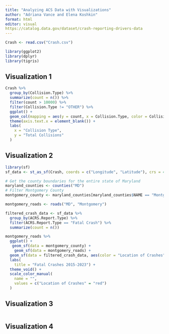 ```yaml
---
title: "Analyzing ACS Data with Visualizations"
author: "Adriana Vance and Elena Koshkin"
format: html
editor: visual
https://catalog.data.gov/dataset/crash-reporting-drivers-data 
---
```


```r
Crash <- read.csv("Crash.csv")

library(ggplot2)
library(dplyr)
library(tigris)

```

## Visualization 1

```r
Crash %>%
  group_by(Collision.Type) %>%
  summarize(count = n()) %>%
  filter(count > 10000) %>%
  filter(Collision.Type != "OTHER") %>%
  ggplot() + 
  geom_col(mapping = aes(y = count, x = Collision.Type, color = Collision.Type)) + 
  theme(axis.text.x = element_blank()) + 
  labs(
    x = "Collision Type",
    y = "Total Collisions"
  ) 
```

## Visualization 2

```r
library(sf)
sf_data <- st_as_sf(Crash, coords = c("Longitude", "Latitude"), crs = 4326)

# Get the county boundaries for the entire state of Maryland
maryland_counties <- counties("MD")
# Filter Montgomery County
montgomery_county <- maryland_counties[maryland_counties$NAME == "Montgomery", ]

montgomery_roads <- roads("MD", "Montgomery")

filtered_crash_data <- sf_data %>%
  group_by(ACRS.Report.Type) %>%
  filter(ACRS.Report.Type == "Fatal Crash") %>%
  summarize(count = n())

montgomery_roads %>%
  ggplot() + 
   geom_sf(data = montgomery_county) +
    geom_sf(data = montgomery_roads) +
  geom_sf(data = filtered_crash_data, aes(color = "Location of Crashes")) + 
  labs(
    title = "Fatal Crashes 2015-2023") + 
  theme_void() + 
  scale_color_manual(
    name = "",
    values = c("Location of Crashes" = "red")
  )

```

## Visualization 3

```r

```

## Visualization 4

```r

```
